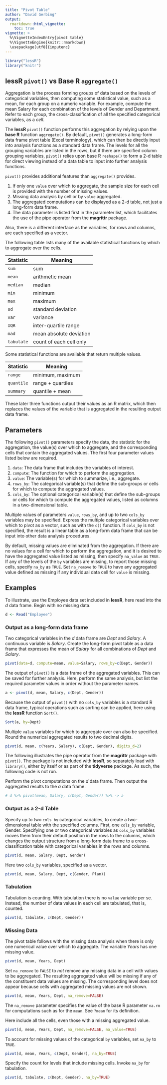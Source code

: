```yaml
---
title: "Pivot Table"
author: "David Gerbing"
output: 
  rmarkdown::html_vignette:
    toc: true
vignette: >
  %\VignetteIndexEntry{pivot table}
  %\VignetteEngine{knitr::rmarkdown}
  \usepackage[utf8]{inputenc}
---
```


```r
library("lessR")
library("knitr")
```


## __lessR__ `pivot()` vs __Base R__ `aggregate()`

Aggregation is the process forming groups of data based on the levels of categorical variables, then computing some statistical value, such as a mean, for each group on a numeric variable. For example, compute the mean Salary for each combination of the levels of Gender and Department. Refer to each group, the cross-classification of all the specified categorical variables, as a _cell_.  

The __lessR__ `pivot()` function performs this aggregation by relying upon the __base R__ function `aggregate()`. By default, `pivot()` generates a long-form data frame pivot table (Excel terminology), which can then be directly input into analysis functions as a standard data frame. The levels for all the grouping variables are listed in the rows, but if there are specified column grouping variables, `pivot()` relies upon base R `reshape()` to form a 2-d table for direct viewing instead of a data table to input into further analysis functions. 

`pivot()` provides additional features than `aggregate()` provides. 

1. If only one `value` over which to aggregate, the sample size for each cell is provided with the number of missing values.
1. Missing data analysis by cell or by `value` aggregated. 
1. The aggregated computations can be displayed as a 2-d table, not just a long-form data frame.
1. The data parameter is listed first in the parameter list, which facilitates the use of the pipe operator from the __magrittr__ package. 

Also, there is a different interface as the \code{by} variables, for rows and columns, are each specified as a vector.

The following table lists many of the available statistical functions by which to aggregate over the cells.

Statistic | Meaning
----------- | ------------------------
`sum` | sum
`mean` | arithmetic mean
`median` | median
`min` | minimum
`max` | maximum
`sd` | standard deviation
`var` | variance
`IQR` | inter-quartile range
`mad` | mean absolute deviation
`tabulate` | count of each cell only

Some statistical functions are available that return multiple values.

Statistic | Meaning
----------- | -----------------
`range` | minimum, maximum
`quantile` | range + quartiles
`summary` | quantile + mean

These later three functions output their values as an R matrix, which then replaces the values of the variable that is aggregated in the resulting output data frame.


## Parameters

The following `pivot()` parameters specify the data, the statistic for the aggregation, the value(s) over which to aggregate, and the corresponding cells that contain the aggregated values. The first four parameter values listed below are required.

1. `data`: The data frame that includes the variables of interest.
1. `compute`: The function for which to perform the aggregation.
1. `value`: The variable(s) for which to summarize, i.e., aggregate. 
1. `rows_by`: The categorical variable(s) that define the sub-groups or cells for which to compute the aggregated values. 
1. `cols_by`: The optional categorical variable(s) that define the sub-groups or cells for which to compute the aggregated values, listed as columns in a two-dimensional table. 

Multiple values of parameters `value`, `rows_by`, and up to two `cols_by` variables may be specified. Express the multiple categorical variables over which to pivot as a vector, such as with the `c()` function. If `cols_by` is not specified, the result is a linear table as a long-form data frame that can be input into other data analysis procedures.

By default, missing values are eliminated from the aggregation. If there are no values for a cell for which to perform the aggregation, and it is desired to have the aggregated value listed as missing, then specify `na_value` as `TRUE`. If any of the levels of the `by` variables are missing, to report those missing cells, specify `na_by` as `TRUE`. Set `na_remove` to `TRUE` to have any aggregated value defined as missing if any individual data cell for `value` is missing.


## Examples

To illustrate, use the Employee data set included in __lessR__, here read into the _d_ data frame. Begin with no missing data.

```r
d <- Read("Employee")
```


### Output as a long-form data frame

Two categorical variables in the _d_ data frame are _Dept_ and _Salary_. A continuous variable is _Salary_. Create the long-form pivot table as a data frame that expresses the mean of _Salary_ for all combinations of _Dept_ and _Salary_.
```r
pivot(data=d, compute=mean, value=Salary, rows_by=c(Dept, Gender))
```


The output of `pivot()` is a data frame of the aggregated variables. This can be saved for further analysis. Here, perform the same analysis, but list the required parameter values in order without the parameter names.

```r
a <- pivot(d, mean, Salary, c(Dept, Gender))
```

Because the output of `pivot()` with no `cols_by` variables is a standard R data frame, typical operations such as sorting can be applied, here using the __lessR__ function `Sort()`. 

```r
Sort(a, by=Dept)
```

Multiple `value` variables for which to aggregate over can also be specified. Round the numerical aggregated results to two decimal digits.

```r
pivot(d, mean, c(Years, Salary), c(Dept, Gender), digits_d=2)
```


The following illustrates the pipe operator from the __magrittr__ package with `pivot()`. The package is not included with __lessR__, so separately load with `library()`, either by itself or as part of the __tidyverse__ package. As such, the following code is not run.

Perform the pivot computations on the _d_ data frame. Then output the aggregated results to the _a_ data frame.

```r
# d %>% pivot(mean, Salary, c(Dept, Gender)) %>% -> a
```



### Output as a 2-d Table

Specify up to two `cols_by` categorical variables, to create a two-dimensional table with the specified columns. First, one `cols_by` variable, Gender. Specifying one or two categorical variables as `cols_by` variables moves them from their default position in the rows to the columns, which changes the output structure from a long-form data frame to a cross-classification table with categorical variables in the rows and columns. 

```r
pivot(d, mean, Salary, Dept, Gender)
```

Here two `cols_by` variables, specified as a vector.

```r
pivot(d, mean, Salary, Dept, c(Gender, Plan))
```


### Tabulation

Tabulation is counting. With tabulation there is no `value` variable per se. Instead, the number of data values in each cell are tabulated, that is, counted.

```r
pivot(d, tabulate, c(Dept, Gender))
```


### Missing Data

The pivot table follows with the missing data analysis when there is only one numerical value over which to aggregate. The variable _Years_ has one missing value.

```r
pivot(d, mean, Years, Dept)
```

Set `na_remove` to `FALSE` to _not_ remove any missing data in a cell with values to be aggregated. The resulting aggregated value will be missing if any of the constituent data values are missing. The corresponding level does not appear because cells with aggregated missing values are not shown. 

```r
pivot(d, mean, Years, Dept, na_remove=FALSE)
```

The `na_remove` parameter specifies the value of the base R parameter `na.rm` for computations such as for the `mean`. See `?mean` for its definition. 

Here include all the cells, even those with a missing aggregated value.

```r
pivot(d, mean, Years, Dept, na_remove=FALSE, na_value=TRUE)
```

To account for missing values of the categorical `by` variables, set `na_by` to `TRUE`.

```r
pivot(d, mean, Years, c(Dept, Gender), na_by=TRUE)
```

Specify the count for levels that include missing cells. Invoke `na_by` for tabulation.

```r
pivot(d, tabulate, c(Dept, Gender), na_by=TRUE)
```

